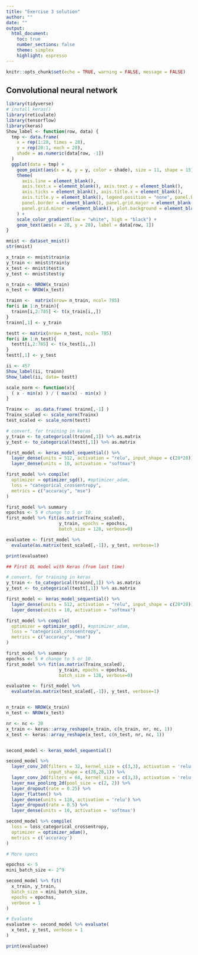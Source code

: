 ```yaml
---
title: "Exercise 3 solution"
author: ""
date: ""
output: 
  html_document:
    toc: true
    number_sections: false
    theme: simplex
    highlight: espresso
---
```


```r
knitr::opts_chunk$set(echo = TRUE, warning = FALSE, message = FALSE)
```


## Convolutional neural network

```r
library(tidyverse)
# install_keras()
library(reticulate)
library(tensorflow)
library(keras)
Show_label <- function(row, data) {
  tmp <- data.frame(
    x = rep(1:28, times = 28),
    y = rep(28:1, each = 28),
    shade = as.numeric(data[row, -1])
  )
  ggplot(data = tmp) +
    geom_point(aes(x = x, y = y, color = shade), size = 11, shape = 15) +
    theme(
      axis.line = element_blank(),
      axis.text.x = element_blank(), axis.text.y = element_blank(),
      axis.ticks = element_blank(), axis.title.x = element_blank(),
      axis.title.y = element_blank(), legend.position = "none", panel.background = element_blank(),
      panel.border = element_blank(), panel.grid.major = element_blank(),
      panel.grid.minor = element_blank(), plot.background = element_blank()
    ) +
    scale_color_gradient(low = "white", high = "black") +
    geom_text(aes(x = 28, y = 28), label = data[row, 1])
}

mnist <- dataset_mnist()
str(mnist)

x_train <- mnist$train$x
y_train <- mnist$train$y
x_test <- mnist$test$x
y_test <- mnist$test$y

n_train <- NROW(x_train)
n_test <- NROW(x_test)

trainn <-  matrix(nrow= n_train, ncol= 785)
for(i in 1:n_train){
  trainn[i,2:785] <- t(x_train[i,,])
}
trainn[,1] <- y_train

testt <- matrix(nrow= n_test, ncol= 785)
for(i in 1:n_test){
  testt[i,2:785] <- t(x_test[i,,])
}
testt[,1] <- y_test

ii <- 457
Show_label(ii, trainn) 
Show_label(ii, data= testt) 

scale_norm <- function(x){
  ( x - min(x) ) / ( max(x) - min(x) )
}

Trainx <-  as.data.frame( trainn[,-1] )
Trainx_scaled <- scale_norm(Trainx)
test_scaled <- scale_norm(testt)

# convert, for training in keras
y_train <- to_categorical(trainn[,1]) %>% as.matrix
y_test <- to_categorical(testt[,1]) %>% as.matrix

first_model <- keras_model_sequential() %>% 
  layer_dense(units = 512, activation = "relu", input_shape = c(28*28)) %>% 
  layer_dense(units = 10, activation = "softmax")

first_model %>% compile(
  optimizer = optimizer_sgd(), #optimizer_adam, 
  loss = "categorical_crossentropy",
  metrics = c("accuracy", "mse")
)

first_model %>% summary
epochss <- 5 # change to 5 or 10. 
first_model %>% fit(as.matrix(Trainx_scaled), 
                    y_train, epochs = epochss, 
                    batch_size = 128, verbose=0)

evaluatee <- first_model %>% 
  evaluate(as.matrix(test_scaled[,-1]), y_test, verbose=1)

print(evaluatee)

## First DL model with Keras (from last time)

# convert, for training in keras
y_train <- to_categorical(trainn[,1]) %>% as.matrix
y_test <- to_categorical(testt[,1]) %>% as.matrix

first_model <- keras_model_sequential() %>% 
  layer_dense(units = 512, activation = "relu", input_shape = c(28*28)) %>% 
  layer_dense(units = 10, activation = "softmax")

first_model %>% compile(
  optimizer = optimizer_sgd(), #optimizer_adam, 
  loss = "categorical_crossentropy",
  metrics = c("accuracy", "mse")
)

first_model %>% summary
epochss <- 5 # change to 5 or 10. 
first_model %>% fit(as.matrix(Trainx_scaled), 
                    y_train, epochs = epochss, 
                    batch_size = 128, verbose=0)

evaluatee <- first_model %>% 
  evaluate(as.matrix(test_scaled[,-1]), y_test, verbose=1)


n_train <- NROW(x_train)
n_test <- NROW(x_test)

nr <- nc <- 28
x_train <- keras::array_reshape(x_train, c(n_train, nr, nc, 1))
x_test <- keras::array_reshape(x_test, c(n_test, nr, nc, 1))


second_model <- keras_model_sequential()

second_model %>%
  layer_conv_2d(filters = 32, kernel_size = c(3,3), activation = 'relu',
                input_shape = c(28,28,1)) %>% 
  layer_conv_2d(filters = 64, kernel_size = c(3,3), activation = 'relu') %>% 
  layer_max_pooling_2d(pool_size = c(2, 2)) %>% 
  layer_dropout(rate = 0.25) %>% 
  layer_flatten() %>% 
  layer_dense(units = 128, activation = 'relu') %>% 
  layer_dropout(rate = 0.5) %>% 
  layer_dense(units = 10, activation = 'softmax')

second_model %>% compile(
  loss = loss_categorical_crossentropy,
  optimizer = optimizer_adam(),
  metrics = c('accuracy')
)

# More specs

epochss <- 5
mini_batch_size <- 2^9

second_model %>% fit(
  x_train, y_train,
  batch_size = mini_batch_size,
  epochs = epochss,
  verbose = 1
)

# Evaluate 
evaluatee <- second_model %>% evaluate(
  x_test, y_test, verbose = 1
)

print(evaluatee)

```
